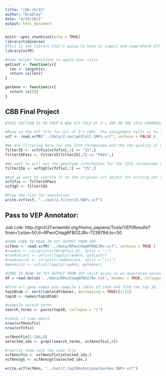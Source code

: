 ```yaml
---
title: "cbb-chr15"
author: "bradley"
date: "4/19/2021"
output: html_document
---
```


```r
knitr::opts_chunk$set(echo = TRUE)
library(tidyverse)
#This is the library that's going to help us ingest and comprehend VCF files
library(vcfR)

#Some helper functions to apply over lists
getLast <- function(x){
  len <- length(x)
  return (x[len])
}

getGene <- function(x){
  return (x[5])
}
```

## CBB Final Project


```r
#THIS SECTION IS TO PREP A NEW VCF FILE OF Z's SNP ON THE 15th CHROMOSOME

#Read in the VCF file for all of Z's SNPs. The assignment tells us to focus on Z's point mutations but conceivably this same approach could be done for the VCFs over indels and SVs as well.
vcf <- read.vcfR("../data/Z.variantCall.SNPs.vcf", verbose = FALSE )

#We are filtering here for the 15th Chromosome and the the quality of each read. I'm happy to see that all of the reads are given a filter status of "PASS"
filter15 <- vcf@fix[vcf@fix[,1] == "15",]
filter15Pass <- filter15[filter15[,7] == "PASS",]

#We want to pull out the genotype information for the 15th chromosome as well.
filter15G <- vcf@gt[vcf@fix[,1] == "15",]

#And we want to rewrite it to the original vcf object for writing out to a file.
vcf@fix <- filter15Pass
vcf@gt <- filter15G

#Prep the file for annotation
write.vcf(vcf, "../out/Z.filter15.SNPs.vcf")
```

## Pass to VEP Annotator: 

Job Link: http://grch37.ensembl.org/Homo_sapiens/Tools/VEP/Results?from=1;size=50;tl=RPwvCHag6FBO2JRv-7238794;to=50

```r
#SOME CODE TO READ IN VCF OUTPUT FROM VEP
vcfAnn <- read.vcfR("../data/RPwvCHag6FBO2JRv.vcf", verbose = TRUE )
#rawAnn <- strsplit(vcfAnn@fix[,8], split = ";")
#rawAnnLast <- unlist(lapply(rawAnn, getLast))
#rawAnnList <- strsplit(rawAnnLast, split = "\\|")
#geneList <- unlist(lapply(rawAnn, getGene))

#CODE TO READ IN TXT OUTPUT FROM VEP which gives us an annotated version of the uploaded file with all gene names
df = read.delim("../data/RPwvCHag6FBO2JRv.txt", header = TRUE, stringsAsFactors = FALSE, quote = "")

#Find all gene names and compile a table of them and find the top 10. The first one is omitted because it is blank.
top10tab <- sort(table(df$Gene), decreasing = TRUE)[2:11]
top10 <- names(top10tab)

#compile serach terms
search_terms <- paste(top10, collapse = "|")

#check if rows match
nrow(vcfAnn@fix)
nrow(vcf@fix)

vcfAnn@fix[1:100,8]
selected_idx <- grepl(search_terms, vcfAnn@fix[,8])

#rewrite them into the same file
vcfAnn@fix <- vcfAnn@fix[selected_idx,]
vcfAnn@gt <- vcfAnn@gt[selected_idx,]

write.vcf(vcfAnn, "../out/Z.top10mutationalburden.SNPs.vcf")
```


